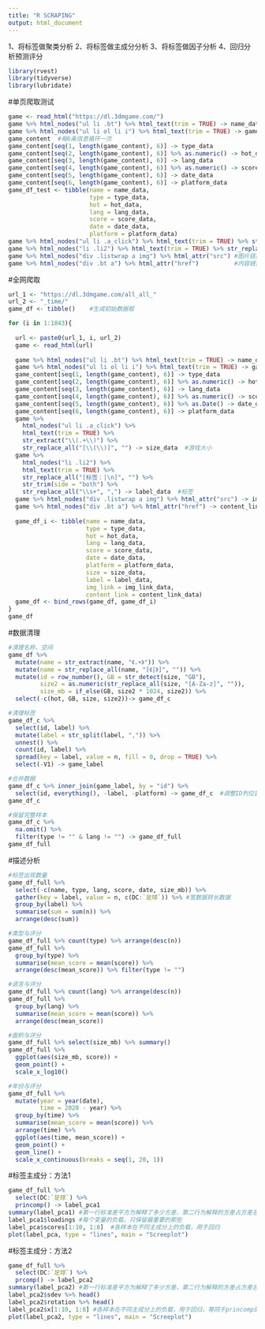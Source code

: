 ---
title: "R SCRAPING"
output: html_document
---


1、将标签做聚类分析
2、将标签做主成分分析
3、将标签做因子分析
4、回归分析预测评分

```{r}
library(rvest)
library(tidyverse)
library(lubridate)
```

#单页爬取测试
```{r}
game <- read_html("https://dl.3dmgame.com/")
game %>% html_nodes("ul li .bt") %>% html_text(trim = TRUE) -> name_data  #游戏名,可输入节点名或属性名
game %>% html_nodes("ul li ol li i") %>% html_text(trim = TRUE) -> game_content #内容列表
game_content  #每6条信息循环一次
game_content[seq(1, length(game_content), 6)] -> type_data                          #类型
game_content[seq(2, length(game_content), 6)] %>% as.numeric() -> hot_data          #热度
game_content[seq(3, length(game_content), 6)] -> lang_data                          #语言 
game_content[seq(4, length(game_content), 6)] %>% as.numeric() -> score_data        #评分
game_content[seq(5, length(game_content), 6)] -> date_data                          #发布时间
game_content[seq(6, length(game_content), 6)] -> platform_data                      #平台
game_df_test <- tibble(name = name_data, 
                       type = type_data,
                       hot = hot_data,
                       lang = lang_data,
                       score = score_data,
                       date = date_data,
                       platform = platform_data)
game %>% html_nodes("ul li .a_click") %>% html_text(trim = TRUE) %>% str_extract("\\(.+\\)") %>% str_replace_all("[\\(\\)]", "")  #游戏大小
game %>% html_nodes("li .li2") %>% html_text(trim = TRUE) %>% str_replace_all("[标签：|\n]", "") %>% str_trim(side = "both") %>% str_replace_all("\\s+", ",")  #标签
game %>% html_nodes("div .listwrap a img") %>% html_attr("src") #图片链接
game %>% html_nodes("div .bt a") %>% html_attr("href")          #内容链接
```

#全网爬取
```{r}
url_1 <- "https://dl.3dmgame.com/all_all_"
url_2 <- "_time/"
game_df <- tibble()    #生成初始数据框

for (i in 1:1843){
  
  url <- paste0(url_1, i, url_2)
  game <- read_html(url)
  
  game %>% html_nodes("ul li .bt") %>% html_text(trim = TRUE) -> name_data            #游戏名,可输入节点名或属性名
  game %>% html_nodes("ul li ol li i") %>% html_text(trim = TRUE) -> game_content     #临时内容列表
  game_content[seq(1, length(game_content), 6)] -> type_data                          #类型
  game_content[seq(2, length(game_content), 6)] %>% as.numeric() -> hot_data          #热度
  game_content[seq(3, length(game_content), 6)] -> lang_data                          #语言 
  game_content[seq(4, length(game_content), 6)] %>% as.numeric() -> score_data        #评分
  game_content[seq(5, length(game_content), 6)] %>% as.Date() -> date_data            #发布时间
  game_content[seq(6, length(game_content), 6)] -> platform_data                      #平台
  game %>% 
    html_nodes("ul li .a_click") %>% 
    html_text(trim = TRUE) %>% 
    str_extract("\\(.+\\)") %>%     
    str_replace_all("[\\(\\)]", "") -> size_data  #游戏大小
  game %>% 
    html_nodes("li .li2") %>% 
    html_text(trim = TRUE) %>% 
    str_replace_all("[标签：|\n]", "") %>% 
    str_trim(side = "both") %>% 
    str_replace_all("\\s+", ",") -> label_data  #标签
  game %>% html_nodes("div .listwrap a img") %>% html_attr("src") -> img_link_data   #图片链接
  game %>% html_nodes("div .bt a") %>% html_attr("href") -> content_link_data        #内容链接
  
  game_df_i <- tibble(name = name_data, 
                      type = type_data,
                      hot = hot_data,
                      lang = lang_data,
                      score = score_data,
                      date = date_data,
                      platform = platform_data,
                      size = size_data,
                      label = label_data,
                      img_link = img_link_data,
                      content_link = content_link_data)
  game_df <- bind_rows(game_df, game_df_i)
}
game_df
```

#数据清理
```{r}
#清理名称、空间
game_df %>% 
  mutate(name = str_extract(name, "《.+》")) %>%
  mutate(name = str_replace_all(name, "[《|》]", "")) %>% 
  mutate(id = row_number(), GB = str_detect(size, "GB"),
         size2 = as.numeric(str_replace_all(size, "[A-Za-z]", "")),
         size_mb = if_else(GB, size2 * 1024, size2)) %>% 
  select(-c(hot, GB, size, size2))-> game_df_c

#清理标签
game_df_c %>% 
  select(id, label) %>% 
  mutate(label = str_split(label, ",")) %>% 
  unnest() %>% 
  count(id, label) %>% 
  spread(key = label, value = n, fill = 0, drop = TRUE) %>% 
  select(-V1) -> game_label

#合并数据
game_df_c %>% inner_join(game_label, by = "id") %>% 
  select(id, everything(), -label, -platform) -> game_df_c  #调整ID列位置
game_df_c

#保留完整样本
game_df_c %>% 
  na.omit() %>% 
  filter(type != "" & lang != "") -> game_df_full
game_df_full
```

#描述分析
```{r}
#标签出现数量
game_df_full %>% 
  select(-c(name, type, lang, score, date, size_mb)) %>% 
  gather(key = label, value = n, c(DC:`足球`)) %>% #宽数据转长数据
  group_by(label) %>% 
  summarise(sum = sum(n)) %>% 
  arrange(desc(sum))

#类型与评分
game_df_full %>% count(type) %>% arrange(desc(n))
game_df_full %>% 
  group_by(type) %>% 
  summarise(mean_score = mean(score)) %>% 
  arrange(desc(mean_score)) %>% filter(type != "")

#语言与评分
game_df_full %>% count(lang) %>% arrange(desc(n))
game_df_full %>% 
  group_by(lang) %>% 
  summarise(mean_score = mean(score)) %>% 
  arrange(desc(mean_score))

#面积与评分
game_df_full %>% select(size_mb) %>% summary()
game_df_full %>% 
  ggplot(aes(size_mb, score)) +
  geom_point() +
  scale_x_log10()

#年份与评分
game_df_full %>% 
  mutate(year = year(date),
         time = 2020 - year) %>% 
  group_by(time) %>% 
  summarise(mean_score = mean(score)) %>% 
  arrange(time) %>% 
  ggplot(aes(time, mean_score)) +
  geom_point() +
  geom_line() +
  scale_x_continuous(breaks = seq(1, 20, 1))
```

#标签主成分：方法1
```{r, fig.height=8, fig.width=15}
game_df_full %>% 
  select(DC:`足球`) %>% 
  princomp() -> label_pca1
summary(label_pca1) #第一行标准差平方为解释了多少方差，第二行为解释的方差占方差总和的比例，第三行为累计解释的方差，取前38个主成分累计解释方差超过80%
label_pca1$loadings #每个变量的负载，只保留最重要的那些
label_pca$scores[1:10, 1:8]  #各样本在不同主成分上的负载，用于回归
plot(label_pca, type = "lines", main = "Screeplot")
```

#标签主成分：方法2
```{r, fig.height=8, fig.width=15}
game_df_full %>% 
  select(DC:`足球`) %>% 
  prcomp() -> label_pca2
summary(label_pca2) #第一行标准差平方为解释了多少方差，第二行为解释的方差占方差总和的比例，第三行为累计解释的方差，取前38个主成分累计解释方差超过80%
label_pca2$sdev %>% head()
label_pca2$rotation %>% head()
label_pca2$x[1:10, 1:8] #各样本在不同主成分上的负载，用于回归，等同于princomp的score
plot(label_pca2, type = "lines", main = "Screeplot")
```

```{r}

```

